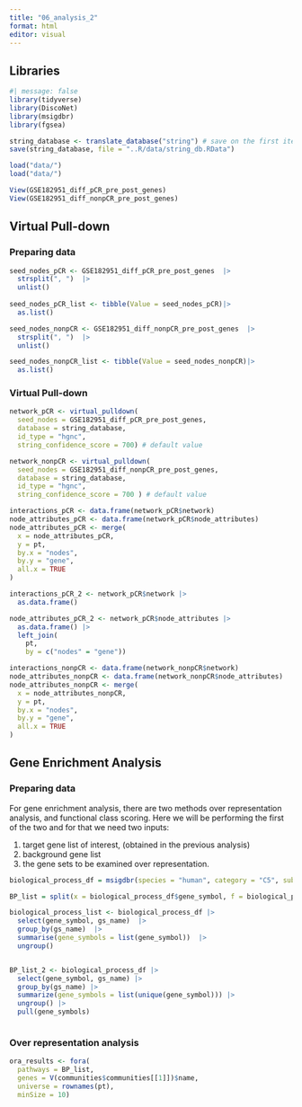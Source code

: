 ```yaml
---
title: "06_analysis_2"
format: html
editor: visual
---
```


## Libraries

```r
#| message: false
library(tidyverse)
library(DiscoNet)
library(msigdbr)
library(fgsea)
```

```r
string_database <- translate_database("string") # save on the first iteration
save(string_database, file = "..R/data/string_db.RData")

load("data/")
load("data/")
```

```r
View(GSE182951_diff_pCR_pre_post_genes)
View(GSE182951_diff_nonpCR_pre_post_genes)
```

## **Virtual Pull-down**

### Preparing data

```r
seed_nodes_pCR <- GSE182951_diff_pCR_pre_post_genes  |> 
  strsplit(", ")  |> 
  unlist() 
  
seed_nodes_pCR_list <- tibble(Value = seed_nodes_pCR)|> 
  as.list()
```

```r
seed_nodes_nonpCR <- GSE182951_diff_nonpCR_pre_post_genes  |> 
  strsplit(", ")  |> 
  unlist()

seed_nodes_nonpCR_list <- tibble(Value = seed_nodes_nonpCR)|>
  as.list()

```

### Virtual Pull-down

```r
network_pCR <- virtual_pulldown(
  seed_nodes = GSE182951_diff_pCR_pre_post_genes, 
  database = string_database, 
  id_type = "hgnc", 
  string_confidence_score = 700) # default value
```

```r
network_nonpCR <- virtual_pulldown(
  seed_nodes = GSE182951_diff_nonpCR_pre_post_genes, 
  database = string_database, 
  id_type = "hgnc", 
  string_confidence_score = 700 ) # default value

```

```r
interactions_pCR <- data.frame(network_pCR$network)
node_attributes_pCR <- data.frame(network_pCR$node_attributes)
node_attributes_pCR <- merge(
  x = node_attributes_pCR, 
  y = pt, 
  by.x = "nodes", 
  by.y = "gene", 
  all.x = TRUE
)

interactions_pCR_2 <- network_pCR$network |> 
  as.data.frame()

node_attributes_pCR_2 <- network_pCR$node_attributes |> 
  as.data.frame() |> 
  left_join(
    pt, 
    by = c("nodes" = "gene"))

```

```r
interactions_nonpCR <- data.frame(network_nonpCR$network)
node_attributes_nonpCR <- data.frame(network_nonpCR$node_attributes)
node_attributes_nonpCR <- merge(
  x = node_attributes_nonpCR, 
  y = pt, 
  by.x = "nodes", 
  by.y = "gene", 
  all.x = TRUE
)
```

## Gene Enrichment Analysis

### Preparing data

For gene enrichment analysis, there are two methods over representation analysis, and functional class scoring. Here we will be performing the first of the two and for that we need two inputs:  

1.  target gene list of interest, (obtained in the previous analysis)
2.  background gene list
3.  the gene sets to be examined over representation.

```r

biological_process_df = msigdbr(species = "human", category = "C5", subcategory = "BP")

BP_list = split(x = biological_process_df$gene_symbol, f = biological_process_df$gs_name)

biological_process_list <- biological_process_df |> 
  select(gene_symbol, gs_name)  |> 
  group_by(gs_name)  |> 
  summarise(gene_symbols = list(gene_symbol))  |> 
  ungroup()


BP_list_2 <- biological_process_df |> 
  select(gene_symbol, gs_name) |> 
  group_by(gs_name) |> 
  summarize(gene_symbols = list(unique(gene_symbol))) |> 
  ungroup() |> 
  pull(gene_symbols)



```

### Over representation analysis

```r
ora_results <- fora(
  pathways = BP_list, 
  genes = V(communities$communities[[1]])$name, 
  universe = rownames(pt), 
  minSize = 10)
```
